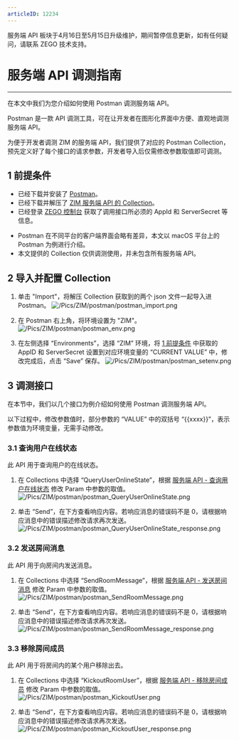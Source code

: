 ```yaml
---
articleID: 12234
---
```


<Warning title="警告">服务端 API 板块于4月16日至5月15日升级维护，期间暂停信息更新，如有任何疑问，请联系 ZEGO 技术支持。</Warning>
# 服务端 API 调测指南

- - -

在本文中我们为您介绍如何使用 Postman 调测服务端 API。

Postman 是一款 API 调测工具，可在让开发者在图形化界面中方便、直观地调测服务端 API。

为便于开发者调测 ZIM 的服务端 API，我们提供了对应的 Postman Collection，预先定义好了每个接口的请求参数，开发者导入后仅需修改参数取值即可调测。


## 1 前提条件

- 已经下载并安装了 [Postman](https://www.postman.com/downloads/)。
- 已经下载并解压了 [ZIM 服务端 API 的 Collection](https://storage.zego.im/zim/postman/ZIM_postman_collection.zip)。
- 已经登录 [ZEGO 控制台](https://console.zego.im) 获取了调用接口所必须的 AppId 和 ServerSecret 等信息。

<Warning title="注意"> 

- Postman 在不同平台的客户端界面会略有差异，本文以 macOS 平台上的 Postman 为例进行介绍。
- 本文提供的 Collection 仅供调测使用，并未包含所有服务端 API。
</Warning>


## 2 导入并配置 Collection 

1. 单击 "Import"，将解压 Collection 获取到的两个 json 文件一起导入进 Postman。
    ![/Pics/ZIM/postman/postman_import.png](https://storage.zego.im/sdk-doc/Pics/ZIM/postman/postman_import.png)

2. 在 Postman 右上角，将环境设置为 "ZIM"。
    ![/Pics/ZIM/postman/postman_env.png](https://storage.zego.im/sdk-doc/Pics/ZIM/postman/postman_env.png)

3. 在左侧选择 “Environments”，选择 “ZIM” 环境，将 [1 前提条件](#1-前提条件) 中获取的 AppID 和 ServerSecret 设置到对应环境变量的 “CURRENT VALUE” 中，修改完成后，点击 “Save” 保存。
    ![/Pics/ZIM/postman/postman_setenv.png](https://storage.zego.im/sdk-doc/Pics/ZIM/postman/postman_setenv.png)


## 3 调测接口

在本节中，我们以几个接口为例介绍如何使用 Postman 调测服务端 API。

<Note title="说明">

以下过程中，修改参数值时，部分参数的 “VALUE” 中的双括号 “\{\{xxxx}}”，表示参数值为环境变量，无需手动修改。
</Note>

### 3.1 查询用户在线状态

此 API 用于查询用户的在线状态。

1. 在 Collections 中选择 “QueryUserOnlineState”，根据 [服务端 API - 查询用户在线状态](./User/Query%20users%20online%20status.mdx) 修改 Param 中参数的取值。
    ![/Pics/ZIM/postman/postman_QueryUserOnlineState.png](https://storage.zego.im/sdk-doc/Pics/ZIM/postman/postman_QueryUserOnlineState.png)

2. 单击 “Send”，在下方查看响应内容。若响应消息的错误码不是 0，请根据响应消息中的错误描述修改请求再次发送。
    ![/Pics/ZIM/postman/postman_QueryUserOnlineState_response.png](https://storage.zego.im/sdk-doc/Pics/ZIM/postman/postman_QueryUserOnlineState_response.png)


### 3.2 发送房间消息

此 API 用于向房间内发送消息。

1. 在 Collections 中选择 “SendRoomMessage”，根据 [服务端 API - 发送房间消息](./Room/Obtain%20information%20about%20users%20in%20a%20room.mdx) 修改 Param 中参数的取值。
    ![/Pics/ZIM/postman/postman_SendRoomMessage.png](https://storage.zego.im/sdk-doc/Pics/ZIM/postman/postman_SendRoomMessage.png)

2. 单击 “Send”，在下方查看响应内容。若响应消息的错误码不是 0，请根据响应消息中的错误描述修改请求再次发送。
    ![/Pics/ZIM/postman/postman_SendRoomMessage_response.png](https://storage.zego.im/sdk-doc/Pics/ZIM/postman/postman_SendRoomMessage_response.png)


### 3.3 移除房间成员

此 API 用于将房间内的某个用户移除出去。

1. 在 Collections 中选择 “KickoutRoomUser”，根据 [服务端 API - 移除房间成员](./Room/Remove%20user%20from%20the%20room.mdx) 修改 Param 中参数的取值。
    ![/Pics/ZIM/postman/postman_KickoutUser.png](https://storage.zego.im/sdk-doc/Pics/ZIM/postman/postman_KickoutUser.png)

2. 单击 “Send”，在下方查看响应内容。若响应消息的错误码不是 0，请根据响应消息中的错误描述修改请求再次发送。
    ![/Pics/ZIM/postman/postman_KickoutUser_response.png](https://storage.zego.im/sdk-doc/Pics/ZIM/postman/postman_KickoutUser_response.png)

